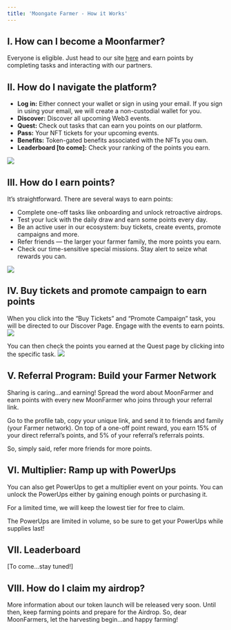 ```yaml
---
title: 'Moongate Farmer - How it Works'
---
```


## I. How can I become a Moonfarmer?
Everyone is eligible. Just head to our site [here](https://app.moongate.id/) and earn points by completing tasks and interacting with our partners. 

## II. How do I navigate the platform?
- **Log in:** Either connect your wallet or sign in using your email. If you sign in using your email, we will create a non-custodial wallet for you.
- **Discover:** Discover all upcoming Web3 events.
- **Quest:** Check out tasks that can earn you points on our platform.
- **Pass:** Your NFT tickets for your upcoming events.
- **Benefits:** Token-gated benefits associated with the NFTs you own.
- **Leaderboard [to come]:** Check your ranking of the points you earn.
<img src="/user-guide/images/moonfarmer/moonfarmer-guide/navbar.png"/>

## III. How do I earn points?
It’s straightforward. There are several ways to earn points: 

- Complete one-off tasks like onboarding and unlock retroactive airdrops.
- Test your luck with the daily draw and earn some points every day.
- Be an active user in our ecosystem: buy tickets, create events, promote campaigns and more.
- Refer friends — the larger your farmer family, the more points you earn.
- Check our time-sensitive special missions. Stay alert to seize what rewards you can.
<img src="/user-guide/images/moonfarmer/moonfarmer-guide/pass page.png"/>

## IV. Buy tickets and promote campaign to earn points
When you click into the “Buy Tickets” and “Promote Campaign” task, you will be directed to our Discover Page. Engage with the events to earn points. 
<img src="/user-guide/images/moonfarmer/moonfarmer-guide/highlighted event share.png"/>

You can then check the points you earned at the Quest page by clicking into the specific task.
<img src="/user-guide/images/moonfarmer/moonfarmer-guide/special task like rt.png"/>

## V. Referral Program: Build your Farmer Network
Sharing is caring…and earning! Spread the word about MoonFarmer and earn points with every new MoonFarmer who joins through your referral link. 

Go to the profile tab, copy your unique link, and send it to friends and family (your Farmer network). On top of a one-off point reward, you earn 15% of your direct referral’s points, and 5% of your referral’s referrals points. 

So, simply said, refer more friends for more points.

## VI. Multiplier: Ramp up with PowerUps
You can also get PowerUps to get a multiplier event on your points. You can unlock the PowerUps either by gaining enough points or purchasing it. 

For a limited time, we will keep the lowest tier for free to claim. 

The PowerUps are limited in volume, so be sure to get your PowerUps while supplies last!

## VII. Leaderboard
[To come…stay tuned!]

## VIII. How do I claim my airdrop?
More information about our token launch will be released very soon. Until then, keep farming points and prepare for the Airdrop. So, dear MoonFarmers, let the harvesting begin…and happy farming! 